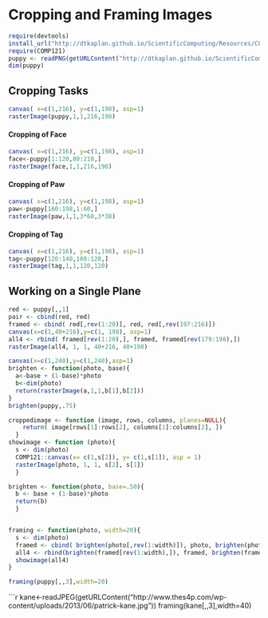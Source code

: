 # Cropping and Framing Images

```r
require(devtools) 
install_url("http://dtkaplan.github.io/ScientificComputing/Resources/COMP121_0.1.tar.gz")
require(COMP121)
puppy <- readPNG(getURLContent("http://dtkaplan.github.io/ScientificComputing/Resources/Images/mindo.png"))
dim(puppy)
```

## Cropping Tasks
```r
canvas( x=c(1,216), y=c(1,198), asp=1)
rasterImage(puppy,1,1,216,198)
```
#### Cropping of Face
```r
canvas( x=c(1,216), y=c(1,198), asp=1)
face<-puppy[1:120,80:210,]
rasterImage(face,1,1,216,198)
```
#### Cropping of Paw
```r
canvas( x=c(1,216), y=c(1,198), asp=1)
paw<-puppy[160:198,1:60,]
rasterImage(paw,1,1,3*60,3*38)
```
#### Cropping of Tag
```r
canvas( x=c(1,216), y=c(1,198), asp=1)
tag<-puppy[120:140,100:120,]
rasterImage(tag,1,1,120,120)
```

## Working on a Single Plane
```r

red <- puppy[,,1]
pair <- cbind(red, red)
framed <- cbind( red[,rev(1:20)], red, red[,rev(197:216)])
canvas(x=c(1,40+216),y=c(1, 198), asp=1)
all4 <- rbind( framed[rev(1:20),], framed, framed[rev(179:198),])
rasterImage(all4, 1, 1, 40+216, 40+198)
```

```r
canvas(x=c(1,240),y=c(1,240),asp=1)
brighten <- function(photo, base){
  a<-base + (1-base)*photo
  b<-dim(photo)
  return(rasterImage(a,1,1,b[1],b[2]))
}
brighten(puppy,.75)
```

```r
croppedimage <- function (image, rows, columns, planes=NULL){
    return( image[rows[1]:rows[2], columns[1]:columns[2], ])
  }  
showimage <- function (photo){
  s <- dim(photo)
  COMP121::canvas(x= c(1,s[2]), y= c(1,s[1]), asp = 1)
  rasterImage(photo, 1, 1, s[2], s[1])
  }
```


```r
brighten <- function(photo, base=.50){
  b <- base + (1-base)*photo
  return(b)
  }


framing <- function(photo, width=20){
  s <- dim(photo)
  framed <- cbind( brighten(photo[,rev(1:width)]), photo, brighten(photo[,(s[2]:(1+s[2]-width))]))
  all4 <- rbind(brighten(framed[rev(1:width),]), framed, brighten(framed[s[1]:(1+s[1]-width),]))
  showimage(all4)
}

framing(puppy[,,3],width=20)
```

```r

kane<-readJPEG(getURLContent("http://www.thes4p.com/wp-content/uploads/2013/06/patrick-kane.jpg"))
framing(kane[,,3],width=40)
